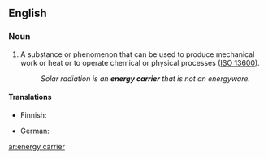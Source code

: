 ==English==
{{wikipedia}}

===Noun===
{{en-noun}}

# A substance or phenomenon that can be used to produce mechanical work or heat or to operate chemical or physical processes ([[w:ISO 13600|ISO 13600]]).
#: ''Solar radiation is an '''energy carrier''' that is not an energyware.''

====Translations====
{{trans-top}}
* Finnish: {{t-|fi|energianlähde}}
{{trans-mid}}
* German: {{t-|de|Energieträger|m}}
{{trans-bottom}}

[[ar:energy carrier]]